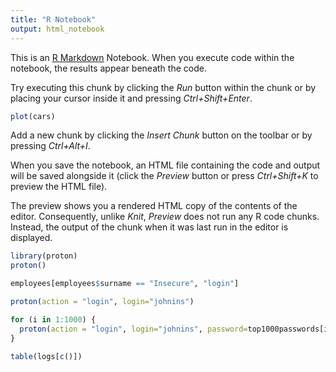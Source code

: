 ---
title: "R Notebook"
output: html_notebook
---

This is an [R Markdown](http://rmarkdown.rstudio.com) Notebook. When you execute code within the notebook, the results appear beneath the code. 

Try executing this chunk by clicking the *Run* button within the chunk or by placing your cursor inside it and pressing *Ctrl+Shift+Enter*. 

```{r}
plot(cars)
```

Add a new chunk by clicking the *Insert Chunk* button on the toolbar or by pressing *Ctrl+Alt+I*.

When you save the notebook, an HTML file containing the code and output will be saved alongside it (click the *Preview* button or press *Ctrl+Shift+K* to preview the HTML file).

The preview shows you a rendered HTML copy of the contents of the editor. Consequently, unlike *Knit*, *Preview* does not run any R code chunks. Instead, the output of the chunk when it was last run in the editor is displayed.


```{r}
library(proton)
proton()
```
```{r}
employees[employees$surname == "Insecure", "login"]
```
```{r}
proton(action = "login", login="johnins")
```
```{r}
for (i in 1:1000) {
  proton(action = "login", login="johnins", password=top1000passwords[i])
}
```
```{r}
table(logs[c()])
```
